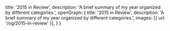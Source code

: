 
  title: '2015 in Review',
  description: 'A brief summary of my year organized by different categories.',
  openGraph: {
    title: '2015 in Review',
    description: 'A brief summary of my year organized by different categories.',
    images: [{ url: '/og/2015-in-review' }],
  }
}

<div className="w-screen absolute left-0 bottom-0 top-[200px] mt-5">
  <Gallery month={"2015"}/>
</div>